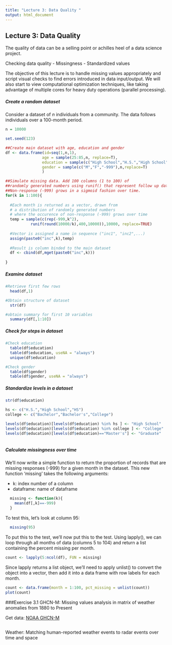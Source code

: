```yaml
---
title: "Lecture 3: Data Quality "
output: html_document
---
```


## Lecture 3: Data Quality

The quality of data can be a selling point or achilles heel of a data science project.

Checking data quality
- Missingness
- Standardized values

The objective of this lecture is to handle missing values appropriately and script visual checks to find errors introduced in data input/output. We will also start to view computational optimization techniques, like taking advantage of multiple cores for heavy duty operations (parallel processing).

##### Create a random dataset
Consider a dataset of *n* individuals from a  community. The data follows individuals over a 100-month period. 
```r

n = 10000

set.seed(123)

##Create main dataset with age, education and gender
df <- data.frame(id=seq(1,n,1), 
                age = sample(25:85,n, replace=T), 
                education = sample(c("High School","H.S.","High School","High School","HS","College","Bachelor","Bachelor's","Master's",NA),n,replace=T),
                gender = sample(c("M","F","-999"),n,replace=T)
                )

##Simulate missing data. Add 100 columns (1 to 100) of 
##randomly generated numbers using runif() that represent follow up data collection
##Non-response (-999) grows in a sigmoid fashion over time.
for(k in 1:100){
  
  #Each month is returned as a vector, drawn from 
  # a distribution of randomly generated numbers
  # where the occurence of non-response (-999) grows over time
  temp = sample(c(rep(-999,k^2),
           runif(round(10000/k),400,10000)),10000, replace=TRUE)
  
  #Vector is assigned a name in sequence ("inc1", "inc2",...)
  assign(paste0("inc",k),temp)
  
  #Result is column binded to the main dataset
  df <- cbind(df,mget(paste0("inc",k)))
  
}


```

##### Examine dataset
```r
#Retrieve first few rows
  head(df,1)

#Obtain structure of dataset
  str(df)

#obtain summary for first 10 variables
  summary(df[,1:10]) 

```


##### Check for steps in dataset
```r
#Check education
  table(df$education)
  table(df$education, useNA = "always")
  unique(df$education)

#Check gender
  table(df$gender)
  table(df$gender, useNA = "always")
```


##### Standardize levels in a dataset
```r

str(df$education)

hs <- c("H.S.","High School","HS")
college <- c("Bachelor","Bachelor's","College")

levels(df$education)[levels(df$education) %in% hs ] <- "High School"
levels(df$education)[levels(df$education) %in% college ] <- "College"
levels(df$education)[levels(df$education)=="Master's"] <- "Graduate"
 
```


##### Calculate missingness over time

We'll now write a simple function to return the proportion of records that are missing responses (-999) for a given month in the dataset. This new function 'missing' takes the following arguments:

- k: index number of a column
- dataframe: name of dataframe

```r
  missing <- function(k){
    mean(df[,k]==-999)
  }
```

To test this, let's look at column 95:

```r
  missing(95)
```

To put this to the test, we'll now put this to the test. Using lapply(), we can loop through all months of data (columns 5 to 104) and return a list containing the percent missing per month. 

```r
count <- lapply(5:ncol(df), FUN = missing)

```

Since lapply returns a list object, we'll need to apply unlist() to convert the object into a vector, then add it into a data frame with row labels for each month.
```r
count <- data.frame(month = 1:100, pct_missing = unlist(count))
plot(count)
```


###Exercise 3.1
GHCN-M: Missing values analysis in matrix of weather anomalies from 1880 to Present


Get data: [NOAA GHCN-M](https://www.kaggle.com/noaa/global-historical-climatology-network)

```r

```

Weather: Matching human-reported weather events to radar events over time and space

